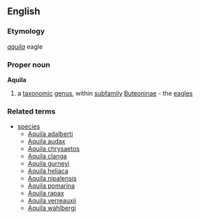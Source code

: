==English==
===Etymology===
{{L.}} ''[[aquila]]'' eagle
===Proper noun===
{{wikipedia}}
'''Aquila'''
#a [[taxonomic]] [[genus]], within [[subfamily]] [[Buteoninae]] - the [[eagle]]s
===Related terms===
{{wikispecies}}
*[[species]]
**[[Aquila adalberti]]
**[[Aquila audax]]
**[[Aquila chrysaetos]]
**[[Aquila clanga]]
**[[Aquila gurneyi]]
**[[Aquila heliaca]]
**[[Aquila nipalensis]]
**[[Aquila pomarina]]
**[[Aquila rapax]]
**[[Aquila verreauxii]]
**[[Aquila wahlbergi]]